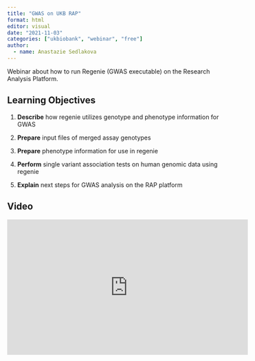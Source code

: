 ```yaml
---
title: "GWAS on UKB RAP"
format: html
editor: visual
date: "2021-11-03"
categories: ["ukbiobank", "webinar", "free"]
author:
  - name: Anastazie Sedlakova
---
```


Webinar about how to run Regenie (GWAS executable) on the Research Analysis Platform.

## Learning Objectives

1.  **Describe** how regenie utilizes genotype and phenotype information for GWAS

2.  **Prepare** input files of merged assay genotypes

3.  **Prepare** phenotype information for use in regenie

4.  **Perform** single variant association tests on human genomic data using regenie

5.  **Explain** next steps for GWAS analysis on the RAP platform

## Video

<iframe width="560" height="315" src="https://www.youtube.com/embed/762PVlyZJ-U" title="YouTube video player" frameborder="0" allow="accelerometer; autoplay; clipboard-write; encrypted-media; gyroscope; picture-in-picture" allowfullscreen>

</iframe>
